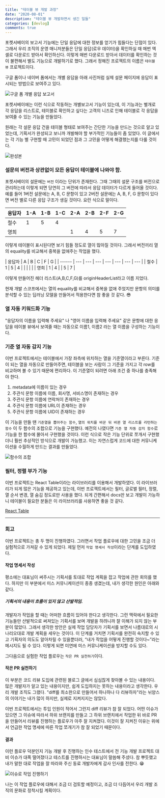 ```yaml
---
title: "테이블 뷰 개발 과정"
date: "2020-08-01"
description: "테이블 뷰 개발하면서 생긴 일들"
categories: [devlog]
comments: true
---
```


포켓서베이의 보고서 기능에는 단일 응답에 대한 정보를 얻기가 힘들다는 단점이 있다. 그래서 우리 조직의 운영 매니저분들은 단일 응답(로우 데이터)을 확인하실 때 매번 엑셀로 다운로드 받아서 확인하신다. 이렇게 매번 다운로드 받아서 데이터를 확인하는 것이 불편해서 별도 기능으로 개발하기로 했다. 그래서 정해진 프로젝트의 이름은 `테이블 뷰` 프로젝트이다.

구글 폼이나 네이버 폼에서는 개별 응답을 아래 사진처럼 실제 설문 페이지에 응답이 표시되는 방법으로 보여주고 있다.

![구글 폼 개별 응답 보고서](../assets/googleformindividualview.png)

포켓서베이에는 이런 식으로 작동하는 개별보고서 기능이 있는데, 이 기능과는 별개로 각 응답을 리스트로, 테이블로 확인하고 싶다는 고객의 니즈로 인해 테이블로 각 응답을 보여줄 수 있는 기능을 만들었다.

원래는 각 설문 응답 건을 테이블 형태로 보여주는 간단한 기능을 만드는 것으로 알고 있었는데, 기획서가 완성되고 보니까 개발해야 할 부가적인 기능들이 좀 있었다. 이 글에서는 각 기능 별 구현할 때 고민이 되었던 점과 그 고민을 어떻게 해결했는지를 다룰 것이다.

![완성본](../assets/tableviewmockeddata.png)

### 설문의 버전과 상관없이 모든 응답이 테이블에 나와야 함.

포켓서베이의 설문에는 `버전` 이라는 단위가 존재한다. 그때 그때의 설문 구조를 버전으로 관리하는데 이렇게 되면 당연히 그 버전에 따라서 응답 데이터가 다르게 들어올 것이다. 예를 들어 1버전 설문에는 A, B, C 문항이 있고 2버전 설문에는 A, B, F, G 문항이 있다면 버전 별로 다른 응답 구조가 생길 것이다. 요런 식으로 말이다.

| 응답자 | 1-A | 1-B | 1-C | 2-A | 2-B | 2-F | 2-G |
| ------ | --- | --- | --- | --- | --- | --- | --- |
| 철수   | 1   | 5   | 4   |     |     |     |     |
| 영희   |     |     |     | 1   | 4   | 5   | 7   |

이렇게 테이블이 표시된다면 보기 힘들 정도로 열이 많아질 것이다. 그래서 버전끼리 열의 equality를 비교해서 중복을 없애주는 작업을 했다.

| 응답자 | A   | B   | C   | F   | G   |
| ------ | --- | --- | --- | --- | --- | --- | --- |
| 철수   | 1   | 5   | 4   |     |     |     |     |
| 영희   | 1   | 4   |     | 5   | 7   |

이렇게 만들어진 헤더 리스트(A,B,C,F,G)를 originHeaderList라고 이름 지었다.

현재 개발 스코프에서는 열의 equality를 비교해서 중복을 없애 주었지만 문항의 의미를 분석할 수 있는 딥러닝 모델을 만들어서 적용한다면 참 좋을 것 같다. 😎

### 열 자동 키워드화 기능

"응답자의 이름을 입력해 주세요" 나 "영어 이름을 입력해 주세요" 같은 문항에 대한 응답을 테이블 뷰에서 보여줄 때는 자동으로 이름1, 이름2 라는 열 이름을 구성하는 기능이다.

### 기준 열 자동 감지 기능

이번 프로젝트에서는 테이블에서 가장 좌측에 위치하는 열을 기준열이라고 부른다. 기준이 되는 열을 자동으로 만들어주면, 테이블을 보는 사람이 그 기준을 가지고 각 row를 비교하며 볼 수 있기 때문에 편리하다.
이 기준열이 되려면 아래 조건 중 하나를 충족해야 한다.

1. metadata에 이름이 있는 경우
2. 주관식 문항 이름에 이름, 회사명, 서비스명이 존재하는 경우
3. 주관식 문항 이름에 연락처이 존재하는 경우
4. 주관식 문항 이름에 URL이 존재하는 경우
5. 주관식 문항 이름에 UID이 존재하는 경우

이 기능을 만들 땐 `기준열을 뽑아주는 함수`, `열의 위치를 바꾼 뒤 바뀐 열 리스트를 리턴하는 함수` 이 두 함수의 조합으로 기능을 구현했다. 예전의 나였다면 `기준 열 자동 감지 함수`로 기능을 한 함수에 몰아서 구현했을 것이다. 이런 식으로 작은 기능 단위로 쪼개서 구현했더니 훨씬 추상적인 방식으로 개발이 가능했고. 이는 자연스럽게 코드에 대한 커뮤니케이션을 수월하게 만드는 결과를 만들었다.

![함수의 조합](https://i.pinimg.com/originals/4f/97/1b/4f971b0d6bacdd50c85333a2af80ddaf.gif)

### 필터, 정렬 부가 기능

이번 프로젝트는 React Table이라는 라이브러리를 이용해서 개발하였다. 이 라이브러리가 되게 많은 기능을 제공하고 있는데, 이번 프로젝트에서는 필터, 글로벌 필터, 정렬, 열 순서 변경, 열 숨김 정도로만 사용을 했다. 되게 간편해서 docs만 보고 개발이 가능하니 테이블이 필요한 분들은 이 라이브러리를 사용하면 좋을 것 같다.

[React Table](https://react-table.tanstack.com/docs/overview)

---

### 회고

이번 프로젝트는 총 두 명이 진행하였다. 그러면서 작업 플로우에 대한 고민을 조금 더 실험적으로 가져갈 수 있게 되었다. 제일 먼저 `작업 명세서 작성`이라는 단계를 도입하였다.

#### 작업 명세서 작성

평소에는 대표님이 써주시는 기획서를 토대로 작업 계획을 잡고 작업에 관한 회의를 했다. 하지만 이 부분에서 미스 커뮤니케이션이 종종 생겼는데, 내가 생각한 원인은 아래와 같다.

##### 기획서의 내용이 흐름이 있지 않고 산발적임.

개발자가 작업을 할 때는 어떠한 흐름이 있어야 한다고 생각한다. 그런 맥락에서 필요한 기능들만 산발적으로 써져있는 기획서를 보며 개발을 하려니까 잘 이해가 되지 않는 부분이 많았다. 그래서 생각한 방안은 실제 작업 담당자가 기획서를 보면서 나름대로의 시나리오대로 개발 계획을 세우는 것이다. 이 단계를 거치면 기획서를 완전히 숙지할 수 있고 기획자의 의도도 알아차릴 수 있을뿐더러, “내가 작업을 어떻게 진행할 것이다~”라는 메시지도 될 수 있다. 이렇게 되면 미연에 미스 커뮤니케이션을 방지할 수도 있다.

그다음으로 실험한 작업 플로우는 `작은 PR 실천하기`이다.

#### 작은 PR 실천하기

이 부분은 코드 리뷰 도입에 관련된 블로그 글에서 심심찮게 찾아볼 수 있는 내용이다. 많은 개발자가 알고 있는 내용이지만, 쉽게 도입하지는 못하는 내용이라고 생각한다. 우리 개발 조직도 그랬다. "diff를 최소한으로 만들어서 하나하나 다 리뷰하자"라는 뉘양스의 이야기는 내가 많이 하지만, 실제로 지켜지지는 않았다.

이번 프로젝트에서는 투입 인원이 적어서 그런지 diff 리뷰가 참 잘 되었다. 어떤 이슈가 있으면 그 이슈에 따라서 하위 브랜치를 만들고 그 하위 브랜치에서 작업한 뒤 바로 PR을 만들어서 리뷰를 진행하는 플로우가 아주 잘 지켜졌다. 이것이 잘 지켜진 이유는 위에서 언급한 작업 명세에 따른 작업 쪼개기가 참 잘 되었기 때문이다.

#### 결과

이런 플로우 덕분인지 기능 개발 후 진행하는 인수 테스트에서 전 기능 개발 프로젝트 대비 이슈가 대폭 떨어졌다고 테스트를 진행하시는 대표님이 말씀해 주셨다. 참 뿌듯했고 내가 말한 대로 작업을 잘 따라와 주신 동료 개발자에게 감사 인사를 전한다. 😁

![이슈로 작업 진행하기](../assets/table-view-issue.png)

나는 이 작업 플로우에 대해서 조금 더 검토할 예정이고, 조금 더 다듬어서 우리 개발 조직의 문화로 정착시킬 계획이다.
